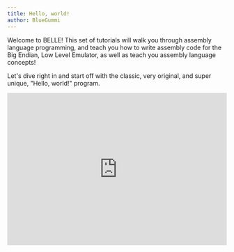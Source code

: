 ```yaml
---
title: Hello, world!
author: BlueGummi
---
```

Welcome to BELLE! This set of tutorials will walk you through assembly language programming, and teach you how to write assembly code for the Big Endian, Low Level Emulator, as well as teach you assembly language concepts!

Let's dive right in and start off with the classic, very original, and super unique, "Hello, world!" program.

<embed src="https://belle-demo.vercel.app/exercises/hello" style="width:100%; height: 350px;"></embed>


